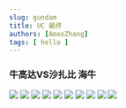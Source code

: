 ```yaml
---
slug: gundam
title: UC 最终
authors: [AmosZhang]
tags: [ hello ]
---
```


### 牛高达VS沙扎比  海牛


![](./images/IMG_20240925_172446.jpg)
![](./images/IMG_20240925_172603.jpg)
![](./images/IMG_20240925_172624.jpg)
![](./images/IMG_20240925_172347.jpg)
![](./images/IMG_20240925_172356.jpg)
![](./images/IMG_20240925_172409.jpg)
![](./images/IMG_20240925_172532.jpg)
![](./images/IMG_20240925_172419.jpg)
![](./images/IMG_20240925_172427.jpg)
![](./images/IMG_20240925_172438.jpg)


